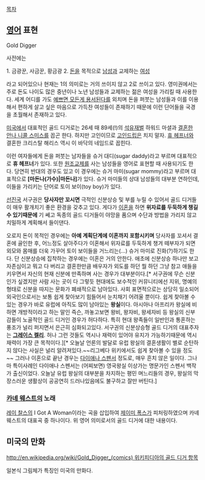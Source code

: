 [[목차]]
== [[영어]] 표현 ==
Gold Digger

사전에는

1. 금광꾼, 사금꾼, 황금광   2. [[돈]]을 목적으로 [[남성]]과 교제하는 [[여성]]

라고 되어있으나 현재는 1의 의미로는 거의 쓰이지 않고 2로 쓰이고 있다. 영미권에서는 주로 돈도 나이도 많은 중년이나 노년 남성들과 교제하는 젊은 여성을 가리킬 때 사용한다. 세계 어디를 가도 [[예쁘면 모든게 용서된다]]를 외치며 돈을 퍼붓는 남성들과 이를 이용해서 편하게 살고 싶은 마음으로 가득찬 여성들이 존재하기 때문에 이런 단어들을 국경을 초월해서 존재하고 있다.

[[미국]]에서 대표적인 골드 디거로는 26세 때 89세(!)의 [[석유]][[재벌]] 하워드 마셜과 [[결혼]]한 [[안나 니콜 스미스]]를 꼽곤 한다. 하지만 고인이므로 [[고인드립]]은 치지 말자. [[휴 헤프너]]와 결혼한 크리스탈 해리스 역시 이 바닥의 네임드로 꼽힌다.

이런 여자들에게 돈을 퍼붓는 남자들을 슈거 대디(sugar daddy)라고 부르며 대표적으로 '''휴 헤프너'''가 있다. 또한 [[원조교제]]를 사는 남성들을 영어로 표현할 때 사용되기도 한다.  당연히 반대의 경우도 있고 이 경우에는 슈거 마미(sugar mommy)라고 부르며 대표적으로 '''[마돈나(가수)|마돈나]'''가 있다. 슈거 마미들의 상대 남성들의 대부분 연하인데, 이들을 가리키는 단어로 토이 보이(toy boy)가 있다. 

[[선진국]] 서구권은 '''당사자만 꼬시면''' 극적인 신분상승 및 부를 누릴 수 있어서 골드 디거들이 매우 활개치기 좋은 환경을 갖추고 있다. 게다가 [[이혼]]을 하면 '''위자료를 두둑하게 챙길 수 있기때문에''' 기 쎄고 독종의 골드 디거들이 야망을 품으며 수단과 방법을 가리지 않고 치밀하게 계획해서 들이댄다.

오로지 돈이 목적인 경우에는 '''아예 계획단계에 이혼까지 포함시키며''' 당사자를 꼬셔서 결혼에 골인한 후, 어느정도 살아주다가 이혼해서 위자료를 두둑하게 챙겨 떼부자가 되면 외모와 몸매를 더욱 가꾸어 토이 보이들을 거느리는(...) 슈거 마미로 진화(?)하기도 한다. 단 신분상승에 집착하는 경우에는 이혼은 거의 안한다. 애초에 신분상승 하나만 보고 자존심이고 뭐고 다 버리고 결혼한만큼 배우자가 외도를 하던 뭘 하던 그냥 참고 애들을 키우면서 자신의 현재 신분에 만족하며 사는 경우가 대부분이다.[* 서구권에 무슨 신분인가 싶겠지만 사람 사는 곳이 다 그렇듯 현대에도 보수적인 커뮤니티에선 지위, 명예의 형태로 신분을 따지는 문화가 폐쇄적으로 남아있다. 사회 표면적으로는 상당히 일소되어 외국인으로서는 보통 쉽게 찾아보기 힘들어서 눈치채기 어려울 뿐이다. 쉽게 찾아볼 수 있는 경우가 바로 유럽에 아직도 많이 남아있는 '''왕실'''이다. 아시아나 아프리카 왕실에 비하면 개방적이라고 하는 말인 즉슨, 까놓고보면 왕비, 왕자비, 왕세자비 등 왕실의 신부감들이 노골적인 골드 디거인 경우가 허다하다. 특히 현대 왕족들이 일반인과 통혼하는 풍조가 널리 퍼지면서 은근히 심화되고있다. 서구권의 신분상승형 골드 디거의 대표주자는 '''[[그레이스 켈리]]'''. 허나 그런 것들도 역시나 재력이 있어야 유지가 가능하기때문에 역시 재력이 가장 큰 목적이다.][* 오늘날 언론의 발달로 유럽 왕실의 결혼생활이 별로 순탄하지 않다는 사실은 널리 알려져있다.~~리그베다 위키에서도 쉽게 찾아볼 수 있을 정도~~ 그러나 이혼으로 끝난 경우는 [[다이애나 스펜서]] 정도로, 매우 흔치 않은 일이다. 그나마 특이사례인 다이애나 스펜서는 (어찌보면) 영국왕실 이상가는 명문가인 스펜서 백작가 출신이었다. 오늘날 유럽 왕실의 대부분을 차지하는 평민 며느리들의 경우, 왕실의 막장스러운 생활상이 공공연히 드러나있음에도 불구하고 잘만 버틴다.]

=== [[카녜 웨스트]]의 노래 ===
{{{#!html 
<iframe width="640" height="480" src="//www.youtube.com/embed/6vwNcNOTVzY" frameborder="0" allowfullscreen></iframe>}}}

[[레이 찰스]]의 I Got A Woman이라는 곡을 삽입하여 [[제이미 폭스]]가 피처링하였으며 카녜 웨스트의 대표곡 중 하나이다. 위 영어 의미로서의 골드 디거에 대한 내용이다.

== 미국의 만화 ==
[[http://en.wikipedia.org/wiki/Gold_Digger_(comics) 위키피디아의 골드 디거 항목]]

일본식 그림체가 특징인 미국의 만화다.
